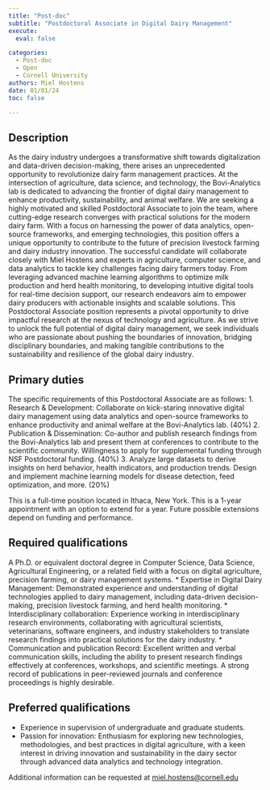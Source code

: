 ```yaml
---
title: "Post-doc"
subtitle: "Postdoctoral Associate in Digital Dairy Management"
execute:
  eval: false

categories:
  - Post-doc
  - Open
  - Cornell University
authors: Miel Hostens
date: 01/01/24
toc: false

---
```


## Description

As the dairy industry undergoes a transformative shift towards digitalization and data-driven decision-making, there arises an unprecedented opportunity to revolutionize dairy farm management practices. At the intersection of agriculture, data science, and technology, the Bovi-Analytics lab is dedicated to advancing the frontier of digital dairy management to enhance productivity, sustainability, and animal welfare.
We are seeking a highly motivated and skilled Postdoctoral Associate to join the team, where cutting-edge research converges with practical solutions for the modern dairy farm. With a focus on harnessing the power of data analytics, open-source frameworks, and emerging technologies, this position offers a unique opportunity to contribute to the future of precision livestock farming and dairy industry innovation.
The successful candidate will collaborate closely with Miel Hostens and experts in agriculture, computer science, and data analytics to tackle key challenges facing dairy farmers today. From leveraging advanced machine learning algorithms to optimize milk production and herd health monitoring, to developing intuitive digital tools for real-time decision support, our research endeavors aim to empower dairy producers with actionable insights and scalable solutions.
This Postdoctoral Associate position represents a pivotal opportunity to drive impactful research at the nexus of technology and agriculture. As we strive to unlock the full potential of digital dairy management, we seek individuals who are passionate about pushing the boundaries of innovation, bridging disciplinary boundaries, and making tangible contributions to the sustainability and resilience of the global dairy industry.

## Primary duties
The specific requirements of this Postdoctoral Associate are as follows:
1.	Research & Development: Collaborate on kick-staring innovative digital dairy management using data analytics and open-source frameworks to enhance productivity and animal welfare at the Bovi-Analytics lab. (40%)
2.	Publication & Dissemination: Co-author and publish research findings from the Bovi-Analytics lab and present them at conferences to contribute to the scientific community. Willingness to apply for supplemental funding through NSF Postdoctoral funding. (40%)
3.	Analyze large datasets to derive insights on herd behavior, health indicators, and production trends. Design and implement machine learning models for disease detection, feed optimization, and more. (20%)

This is a full-time position located in Ithaca, New York. This is a 1-year appointment with an option to extend for a year. Future possible extensions depend on funding and performance.

## Required qualifications

A Ph.D. or equivalent doctoral degree in Computer Science, Data Science, Agricultural Engineering, or a related field with a focus on digital agriculture, precision farming, or dairy management systems.
*	Expertise in Digital Dairy Management: Demonstrated experience and understanding of digital technologies applied to dairy management, including data-driven decision-making, precision livestock farming, and herd health monitoring.
*	Interdisciplinary collaboration: Experience working in interdisciplinary research environments, collaborating with agricultural scientists, veterinarians, software engineers, and industry stakeholders to translate research findings into practical solutions for the dairy industry.
*	Communication and publication Record: Excellent written and verbal communication skills, including the ability to present research findings effectively at conferences, workshops, and scientific meetings. A strong record of publications in peer-reviewed journals and conference proceedings is highly desirable.

## Preferred qualifications

*	Experience in supervision of undergraduate and graduate students.
*	Passion for innovation: Enthusiasm for exploring new technologies, methodologies, and best practices in digital agriculture, with a keen interest in driving innovation and sustainability in the dairy sector through advanced data analytics and technology integration.

Additional information can be requested at [miel.hostens@cornell.edu](mailto:miel.hostens@cornell.edu)

